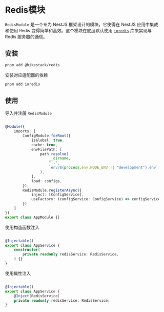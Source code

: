 
# Redis模块

```RedisModule``` 是一个专为 NestJS 框架设计的模块，它使得在 NestJS 应用中集成和使用 Redis 变得简单和高效。这个模块在底层默认使用 [```ioredis```](https://github.com/redis/ioredis) 库来实现与 Redis 服务器的通信。

## 安装

```sh npm2yarn
pnpm add @hikestack/redis
```

<Callout type="info">
安装对应适配器的依赖
</Callout>

```sh npm2yarn
pnpm add ioredis
```

## 使用

导入并注册 ```RedisModule```

```ts showLineNumbers filename="app.module.ts" {20-23}

@Module({
	imports: [
		ConfigModule.forRoot({
			isGlobal: true,
			cache: true,
			envFilePath: [
				path.resolve(
					__dirname,
					"..",
					`env/${process.env.NODE_ENV || "development"}.env`,
				),
			],
			load: configs,
		}),
		RedisModule.registerAsync({
			inject: [ConfigService],
			useFactory: (configService: ConfigService) => configService.get("redis"),
		})
	]
})
export class AppModule {}
```

使用构造函数注入

```ts showLineNumbers filename="app.service.ts" {7}

@Injectable()
export class AppService {
	constructor(
		private readonly redisService: RedisService,
	) {}
}
```

使用属性注入

```ts showLineNumbers filename="app.service.ts" {6,7}

@Injectable()
export class AppService {
    @Inject(RedisService)
	private readonly redisService: RedisService;
}
```